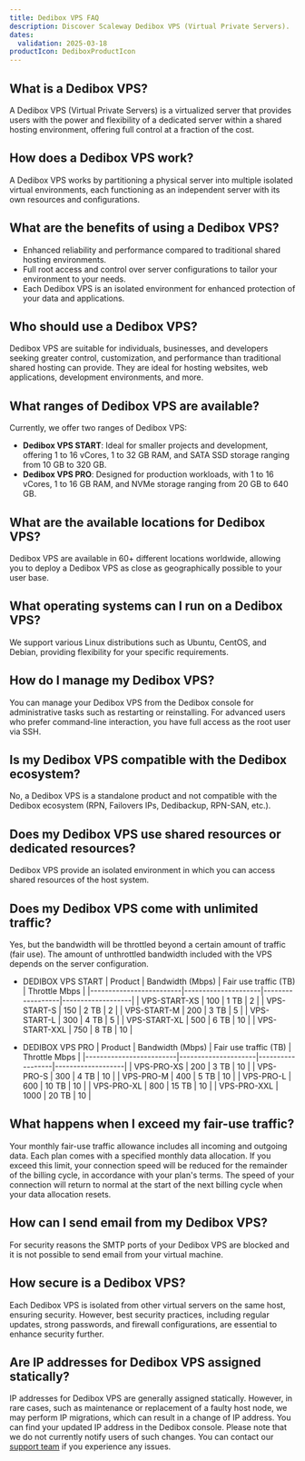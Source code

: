 ```yaml
---
title: Dedibox VPS FAQ
description: Discover Scaleway Dedibox VPS (Virtual Private Servers).
dates:
  validation: 2025-03-18
productIcon: DediboxProductIcon
---
```


## What is a Dedibox VPS?
A Dedibox VPS (Virtual Private Servers) is a virtualized server that provides users with the power and flexibility of a dedicated server within a shared hosting environment, offering full control at a fraction of the cost.

## How does a Dedibox VPS work?
A Dedibox VPS works by partitioning a physical server into multiple isolated virtual environments, each functioning as an independent server with its own resources and configurations.

## What are the benefits of using a Dedibox VPS?
* Enhanced reliability and performance compared to traditional shared hosting environments.
* Full root access and control over server configurations to tailor your environment to your needs.
* Each Dedibox VPS is an isolated environment for enhanced protection of your data and applications.

## Who should use a Dedibox VPS?
Dedibox VPS are suitable for individuals, businesses, and developers seeking greater control, customization, and performance than traditional shared hosting can provide.
They are ideal for hosting websites, web applications, development environments, and more.

## What ranges of Dedibox VPS are available?
Currently, we offer two ranges of Dedibox VPS:
 * **Dedibox VPS START**: Ideal for smaller projects and development, offering 1 to 16 vCores, 1 to 32 GB RAM, and SATA SSD storage ranging from 10 GB to 320 GB.
 * **Dedibox VPS PRO**: Designed for production workloads, with 1 to 16 vCores, 1 to 16 GB RAM, and NVMe storage ranging from 20 GB to 640 GB.

## What are the available locations for Dedibox VPS?
Dedibox VPS are available in 60+ different locations worldwide, allowing you to deploy a Dedibox VPS as close as geographically possible to your user base.

## What operating systems can I run on a Dedibox VPS?
We support various Linux distributions such as Ubuntu, CentOS, and Debian, providing flexibility for your specific requirements.

## How do I manage my Dedibox VPS?
You can manage your Dedibox VPS from the Dedibox console for administrative tasks such as restarting or reinstalling. For advanced users who prefer command-line interaction, you have full access as the root user via SSH.

## Is my Dedibox VPS compatible with the Dedibox ecosystem?
No, a Dedibox VPS is a standalone product and not compatible with the Dedibox ecosystem (RPN, Failovers IPs, Dedibackup, RPN-SAN, etc.).

## Does my Dedibox VPS use shared resources or dedicated resources?
Dedibox VPS provide an isolated environment in which you can access shared resources of the host system.

## Does my Dedibox VPS come with unlimited traffic?
Yes, but the bandwidth will be throttled beyond a certain amount of traffic (fair use).
The amount of unthrottled bandwidth included with the VPS depends on the server configuration.

* DEDIBOX VPS START
|   Product               |   Bandwidth (Mbps)  |   Fair use traffic (TB)   |   Throttle Mbps   |
|-------------------------|---------------------|------------------|-------------------|
|   VPS-START-XS          |   100               |   1 TB           |   2               |
|   VPS-START-S           |   150               |   2 TB           |   2               |
|   VPS-START-M           |   200               |   3 TB           |   5               |
|   VPS-START-L           |   300               |   4 TB           |   5               |
|   VPS-START-XL          |   500               |   6 TB           |   10              |
|   VPS-START-XXL         |   750               |   8 TB           |   10              |

* DEDIBOX VPS PRO
|   Product               |   Bandwidth (Mbps)  |   Fair use traffic (TB)   |   Throttle Mbps   |
|-------------------------|---------------------|------------------|-------------------|
|   VPS-PRO-XS            |   200               |   3 TB           |   10              |
|   VPS-PRO-S             |   300               |   4 TB           |   10              |
|   VPS-PRO-M             |   400               |   5 TB           |   10              |
|   VPS-PRO-L             |   600               |   10 TB          |   10              |
|   VPS-PRO-XL            |   800               |   15 TB          |   10              |
|   VPS-PRO-XXL           |   1000              |   20 TB          |   10              |


## What happens when I exceed my fair-use traffic?
Your monthly fair-use traffic allowance includes all incoming and outgoing data. Each plan comes with a specified monthly data allocation.
If you exceed this limit, your connection speed will be reduced for the remainder of the billing cycle, in accordance with your plan's terms.
The speed of your connection will return to normal at the start of the next billing cycle when your data allocation resets.

## How can I send email from my Dedibox VPS?
For security reasons the SMTP ports of your Dedibox VPS are blocked and it is not possible to send email from your virtual machine.

## How secure is a Dedibox VPS?
Each Dedibox VPS is isolated from other virtual servers on the same host, ensuring security. However, best security practices, including regular updates, strong passwords, and firewall configurations, are essential to enhance security further.

## Are IP addresses for Dedibox VPS assigned statically?
IP addresses for Dedibox VPS are generally assigned statically. However, in rare cases, such as maintenance or replacement of a faulty host node, we may perform IP migrations, which can result in a change of IP address.
You can find your updated IP address in the Dedibox console. Please note that we do not currently notify users of such changes. You can contact our [support team](https://console.online.net/en/assistance/ticket) if you experience any issues.